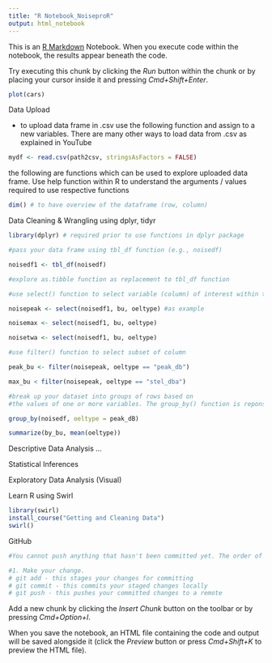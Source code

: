 ```yaml
---
title: "R Notebook_NoiseproR"
output: html_notebook
---
```


This is an [R Markdown](http://rmarkdown.rstudio.com) Notebook. When you execute code within the notebook, the results appear beneath the code. 

Try executing this chunk by clicking the *Run* button within the chunk or by placing your cursor inside it and pressing *Cmd+Shift+Enter*. 

```r
plot(cars)
```

Data Upload

- to upload data frame in .csv use the following function and assign to a new variables. There are many other ways to load data from .csv as explained in YouTube

```r
mydf <- read.csv(path2csv, stringsAsFactors = FALSE)

```
the following are functions which can be used to explore uploaded data frame. Use help function within R to understand the arguments / values required to use respective functions

```r
dim() # to have overview of the dataframe (row, column)
```


Data Cleaning & Wrangling using dplyr, tidyr

```r
library(dplyr) # required prior to use functions in dplyr package

```

```r
#pass your data frame using tbl_df function (e.g., noisedf)

noisedf1 <- tbl_df(noisedf)

#explore as.tibble function as replacement to tbl_df function

#use select() function to select variable (column) of interest within the dataframe

noisepeak <- select(noisedf1, bu, oeltype) #as example

noisemax <- select(noisedf1, bu, oeltype)

noisetwa <- select(noisedf1, bu, oeltype)

#use filter() function to select subset of column

peak_bu <- filter(noisepeak, oeltype == "peak_db")

max_bu < filter(noisepeak, oeltype == "stel_dba")

#break up your dataset into groups of rows based on
#the values of one or more variables. The group_by() function is reponsible for doing this.

group_by(noisedf, oeltype = peak_dB)

summarize(by_bu, mean(oeltype))


```


Descriptive Data Analysis
...

Statistical Inferences

Exploratory Data Analysis (Visual)

Learn R using Swirl
```r
library(swirl)
install_course("Getting and Cleaning Data")
swirl()

```

GitHub

```r
#You cannot push anything that hasn't been committed yet. The order of operations is:

#1. Make your change.
# git add - this stages your changes for committing
# git commit - this commits your staged changes locally
# git push - this pushes your committed changes to a remote

```

Add a new chunk by clicking the *Insert Chunk* button on the toolbar or by pressing *Cmd+Option+I*.

When you save the notebook, an HTML file containing the code and output will be saved alongside it (click the *Preview* button or press *Cmd+Shift+K* to preview the HTML file).



